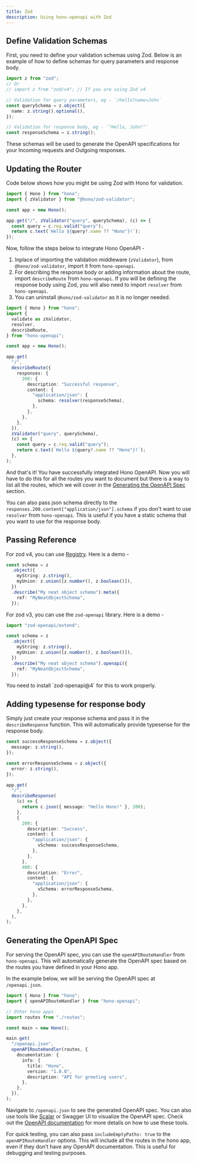 ```yaml
---
title: Zod
description: Using hono-openapi with Zod
---
```


## Define Validation Schemas

First, you need to define your validation schemas using Zod. Below is an example of how to define schemas for query parameters and response body.

```ts
import z from "zod";
// Or 
// import z from "zod/v4"; // If you are using Zod v4

// Validation for query parameters, eg - `/hello?name=John`
const querySchema = z.object({
  name: z.string().optional(),
});

// Validation for response body, eg - `"Hello, John!"`
const responseSchema = z.string();
```

These schemas will be used to generate the OpenAPI specifications for your Incoming requests and Outgoing responses.

## Updating the Router

Code below shows how you might be using Zod with Hono for validation.

```ts
import { Hono } from "hono";
import { zValidator } from "@hono/zod-validator";

const app = new Hono();

app.get("/", zValidator("query", querySchema), (c) => {
  const query = c.req.valid("query");
  return c.text(`Hello ${query?.name ?? "Hono"}!`);
});
```

Now, follow the steps below to integrate Hono OpenAPI -

1. Inplace of importing the validation middleware (`zValidator`), from `@hono/zod-validator`, import it from `hono-openapi`.
2. For describing the response body or adding information about the route, import `describeRoute` from `hono-openapi`. If you will be defining the response body using Zod, you will also need to import `resolver` from `hono-openapi`.
3. You can uninstall `@hono/zod-validator` as it is no longer needed.

```ts
import { Hono } from "hono";
import {
  validate as zValidator,
  resolver,
  describeRoute,
} from "hono-openapi";

const app = new Hono();

app.get(
  "/",
  describeRoute({
    responses: {
      200: {
        description: "Successful response",
        content: {
          "application/json": {
            schema: resolver(responseSchema),
          },
        },
      },
    },
  }),
  zValidator("query", querySchema),
  (c) => {
    const query = c.req.valid("query");
    return c.text(`Hello ${query?.name ?? "Hono"}!`);
  },
);
```

And that's it! You have successfully integrated Hono OpenAPI. Now you will have to do this for all the routes you want to document but there is a way to list all the routes, which we will cover in the [Generating the OpenAPI Spec](#generating-the-openapi-spec) section.

You can also pass json schema directly to the `responses.200.content["application/json"].schema` if you don't want to use `resolver` from `hono-openapi`. This is useful if you have a static schema that you want to use for the response body.

## Passing Reference

For zod v4, you can use [Registry](https://zod.dev/json-schema?id=metadata). Here is a demo -

```ts
const schema = z
  .object({
    myString: z.string(),
    myUnion: z.union([z.number(), z.boolean()]),
  })
  .describe("My neat object schema").meta({
    ref: "MyNeatObjectSchema",
  });
```

For zod v3, you can use the `zod-openapi` library. Here is a demo -

```ts
import "zod-openapi/extend";

const schema = z
  .object({
    myString: z.string(),
    myUnion: z.union([z.number(), z.boolean()]),
  })
  .describe("My neat object schema").openapi({
    ref: "MyNeatObjectSchema",
  });
```

<Callout title="Note">
You need to install `zod-openapi@4` for this to work properly.
</Callout>

## Adding typesense for response body

Simply just create your response schema and pass it in the `describeResponse` function. This will automatically provide typesense for the response body.

```ts
const successResponseSchema = z.object({
  message: z.string(),
});

const errorResponseSchema = z.object({
  error: z.string(),
});

app.get(
  "/",
  describeResponse(
    (c) => {
      return c.json({ message: "Hello Hono!" }, 200);
    },
    {
      200: {
        description: "Success",
        content: {
          "application/json": {
            vSchema: successResponseSchema,
          },
        },
      },
      400: {
        description: "Error",
        content: {
          "application/json": {
            vSchema: errorResponseSchema,
          },
        },
      },
    },
  ),
);
```

## Generating the OpenAPI Spec

For serving the OpenAPI spec, you can use the `openAPIRouteHandler` from `hono-openapi`. This will automatically generate the OpenAPI spec based on the routes you have defined in your Hono app.

In the example below, we will be serving the OpenAPI spec at `/openapi.json`.

```ts
import { Hono } from "hono";
import { openAPIRouteHandler } from "hono-openapi";

// Other hono apps
import routes from "./routes";

const main = new Hono();

main.get(
  "/openapi.json",
  openAPIRouteHandler(routes, {
    documentation: {
      info: {
        title: "Hono",
        version: "1.0.0",
        description: "API for greeting users",
      },
    },
  }),
);
```

Navigate to `/openapi.json` to see the generated OpenAPI spec. You can also use tools like [Scalar](https://scalar.com/) or Swagger UI to visualize the OpenAPI spec. Check out the [OpenAPI documentation](/docs/openapi/ui) for more details on how to use these tools.

For quick testing, you can also pass `includeEmptyPaths: true` to the `openAPIRouteHandler` options. This will include all the routes in the hono app, even if they don't have any OpenAPI documentation. This is useful for debugging and testing purposes.